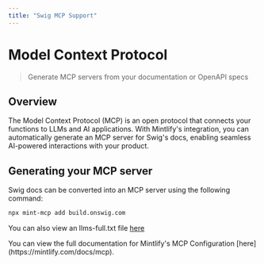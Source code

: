 ```yaml
---
title: "Swig MCP Support"
---
```


# Model Context Protocol

> Generate MCP servers from your documentation or OpenAPI specs

## Overview

The Model Context Protocol (MCP) is an open protocol that connects your functions to LLMs and AI applications. With Mintlify's integration, you can automatically generate an MCP server for Swig's docs, enabling seamless AI-powered interactions with your product.

## Generating your MCP server

Swig docs can be converted into an MCP server using the following command:

```bash
npx mint-mcp add build.onswig.com
```

You can also view an llms-full.txt file [here](https://build.onswig.com/llms-full.txt)

<Note>
  You can view the full documentation for Mintlify's MCP Configuration [here](https://mintlify.com/docs/mcp).
</Note>